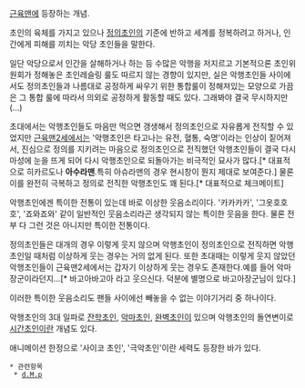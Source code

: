 [[근육맨]]에 등장하는 개념.

초인의 육체를 가지고 있으나 [[정의초인]]의 기준에 반하고 세계를 정복하려고 하거나, 인간에게 피해를 끼치는 악당 초인들을 말한다.

일단 악당으로서 인간을 살해하거나 하는 등 수많은 악행을 저지르고 기본적으론 초인위원회가 정해놓은 초인레슬링 룰도 따르지 않는 경향이 있지만, 실은 악행초인들 사이에서도 정의초인들과 나름대로 공정하게 싸우기 위한 통합룰이 정해져있는 모양으로 가끔은 그 통합 룰에 따라서 의외로 공정하게 활동할 때도 있다. 그래봐야 결국 무시하지만(...)

초대에서는 악행초인들도 마음만 먹으면 갱생해서 정의초인으로 자유롭게 전직할 수 있었지만 [[근육맨2세]]에서는 '악행초인은 타고나는 유전, 혈통, 숙명'이라는 인상이 짙어져서, 진심으로 정의를 지키려는 마음으로 정의초인으로 전직했던 악행초인들이 결국 다시 마성에 눈을 뜨게 되어 다시 악행초인으로 되돌아가는 비극적인 묘사가 많다.[* 대표적으로 히카르도나 '''아수라맨'''.특히 아슈라맨의 경우 현시창이 뭔지 제대로 보여준다.] 물론 이를 완전히 극복하고 정의로 전직한 악행초인도 꽤 된다.[* 대표적으로 체크메이트]

악행초인에겐 특이한 전통이 있는데 바로 이상한 웃음소리이다.
'카카카카', '그옷호호호', '죠와죠와' 같이 일반적인 웃음소리라곤 생각되지 않는 특이한 웃음을 한다. 물론 전부 다 그런 것은 아니지만 특이한 전통이다.

정의초인들은 대개의 경우 이렇게 웃지 않으며 악행초인이 정의초인으로 전직하면 악행초인일 때처럼 이상하게 웃는 경우는 거의 없게 된다. 또한 초대때는 이렇게 웃지 않았던 악행초인들이 근육맨2세에서는 갑자기 이상하게 웃는 경우도 존재한다.예를 들어 악마장군이라던지...[* 바고아바고아 라고 웃으신다. 덕분에 별명으로 바고아장군님이 있다.]

이러한 특이한 웃음소리도 팬들 사이에선 빼놓을 수 없는 이야기거리 중 하나이다.

악행초인의 3대 일파로 [[잔학초인]], [[악마초인]], [[완벽초인]]이 있으며 악행초인의 돌연변이로 [[시간초인]]이란 개념도 있다.

애니메이션 한정으로 '사이코 초인', '극악초인'이란 세력도 등장한 바가 있다.

 * 관련항목
  * [[d.M.p]]
